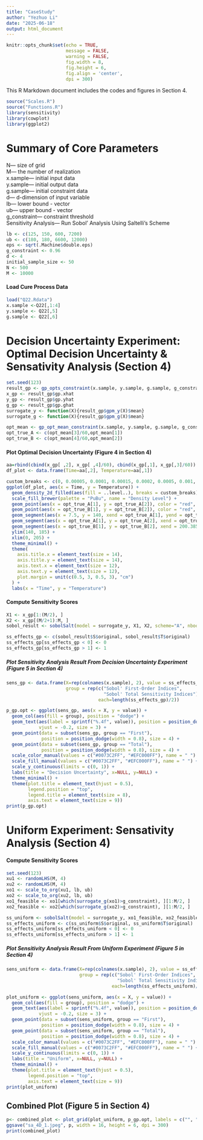 ```yaml
---
title: "CaseStudy"
author: "Yezhuo Li"
date: "2025-06-18"
output: html_document
---
```


```r
knitr::opts_chunk$set(echo = TRUE, 
                      message = FALSE,
                      warning = FALSE,
                      fig.width = 8, 
                      fig.height = 6, 
                      fig.align = 'center', 
                      dpi = 300)
```

This R Markdown document includes the codes and figures in Section 4.

```r
source("Scales.R")
source("Functions.R")
library(sensitivity)
library(cowplot)
library(ggplot2)
```

# Summary of Core Parameters

N--- size of grid\
M--- the number of realization\
x.sample--- initial input data\
y.sample--- initial output data\
g.sample--- initial constraint data\
d--- d-dimension of input variable\
lb--- lower bound - vector\
ub--- upper bound - vector\
g_constraint--- constraint threshold\
Sensitivity Analysis--- Run Sobol' Analysis Using Saltelli's Scheme

```r
lb <- c(125, 150, 600, 7200)
ub <- c(180, 180, 6600, 12000) 
eps <- sqrt(.Machine$double.eps)
g_constraint <- 0.96
d <- 4
initial_sample_size <- 50
N <- 500 
M <- 10000
```

#### Load Cure Process Data

```r
load("Q22.Rdata")
x.sample <-Q22[,1:4]
y.sample <- Q22[,5]
g.sample <- Q22[,6]
```

# Decision Uncertainty Experiment: Optimal Decision Uncertainty & Sensativity Analysis (Section 4)

```r
set.seed(123)
result_gp <- gp_opts_constraint(x.sample, y.sample, g.sample, g_constraint, lb, ub, N, M, d)
x_gp <- result_gp$gp.xhat
y_gp <- result_gp$gp.yhat
g_gp <- result_gp$gp.ghat
surrogate_y <- function(X){result_gp$gpm_y(X)$mean}
surrogate_g <- function(X){result_gp$gpm_g(X)$mean}

opt_mean <- gp_opt_mean_constraint(x.sample, y.sample, g.sample, g_constraint, lb, ub)
opt_true_A <- c(opt_mean[3]/60,opt_mean[1])
opt_true_B <- c(opt_mean[4]/60,opt_mean[2])
```

#### Plot Optimal Decision Uncertainty (Figure 4 in Section 4)

```r
aa=rbind(cbind(x_gp[ ,2], x_gp[ ,4]/60), cbind(x_gp[,1], x_gp[,3]/60))
df_plot <- data.frame(Time=aa[,2], Temperature=aa[,1])

custom_breaks <- c(0, 0.00005, 0.0001, 0.00015, 0.0002, 0.0005, 0.001, 0.005, 0.01, 0.05, 0.1)
ggplot(df_plot, aes(x = Time, y = Temperature)) +
  geom_density_2d_filled(aes(fill = ..level..), breaks = custom_breaks) +
  scale_fill_brewer(palette = "PuBu", name = "Density Level") +  
  geom_point(aes(x = opt_true_A[1], y = opt_true_A[2]), color = "red", size = 2.5) +
  geom_point(aes(x = opt_true_B[1], y = opt_true_B[2]), color = "red", size = 2.5) +
  geom_segment(aes(x = 7.5, y = 140, xend = opt_true_A[1], yend = opt_true_A[2]), color = "red") +
  geom_segment(aes(x = opt_true_A[1], y = opt_true_A[2], xend = opt_true_B[1], yend = opt_true_B[2]), color = "red") +
  geom_segment(aes(x = opt_true_B[1], y = opt_true_B[2], xend = 200.385, yend = 140), color = "red") +
  ylim(140, 185) +
  xlim(0, 205) +
  theme_minimal() +
  theme(
    axis.title.x = element_text(size = 14),
    axis.title.y = element_text(size = 14),
    axis.text.x = element_text(size = 12),
    axis.text.y = element_text(size = 12),
    plot.margin = unit(c(0.5, 3, 0.5, 3), "cm")
  ) +
  labs(x = "Time", y = "Temperature")
```

#### Compute Sensitivity Scores

```r
X1 <- x_gp[1:(M/2), ]
X2 <- x_gp[(M/2+1):M, ]
sobol_result <- sobolSalt(model = surrogate_y, X1, X2, scheme="A", nboot = 100)

ss_effects_gp <- c(sobol_result$S$original, sobol_result$T$original)
ss_effects_gp[ss_effects_gp < 0] <- 0 
ss_effects_gp[ss_effects_gp > 1] <- 1 
```

##### Plot Sensitivity Analysis Result From Decision Uncertainty Experiment (Figure 5 in Section 4)

```r
sens_gp <- data.frame(X=rep(colnames(x.sample), 2), value = ss_effects_gp, 
                      group = rep(c("Sobol' First-Order Indices", 
                                    "Sobol' Total Sensitivity Indices"), 
                                  each=length(ss_effects_gp)/2))

p_gp.opt <- ggplot(sens_gp, aes(x = X, y = value)) +
  geom_col(aes(fill = group), position = "dodge") +
  geom_text(aes(label = sprintf("%.4f", value)), position = position_dodge2(width = 0.8), 
            vjust = -0.2, size = 3) +  
  geom_point(data = subset(sens_gp, group == "First"), 
             position = position_dodge(width = 0.8), size = 4) +
  geom_point(data = subset(sens_gp, group == "Total"), 
             position = position_dodge(width = 0.8), size = 4) +
  scale_color_manual(values = c("#0073C2FF", "#EFC000FF"), name = " ") +
  scale_fill_manual(values = c("#0073C2FF", "#EFC000FF"), name = " ") +
  scale_y_continuous(limits = c(0, 1)) +  
  labs(title = "Decision Uncertainty", x=NULL, y=NULL) +
  theme_minimal() +
  theme(plot.title = element_text(hjust = 0.5), 
        legend.position = "top",
        legend.title = element_text(size = 8),
        axis.text = element_text(size = 9)) 
print(p_gp.opt)
```

# Uniform Experiment: Sensativity Analysis (Section 4)
#### Compute Sensitivity Scores
```r
set.seed(123)
xu1 <- randomLHS(M, 4)
xu2 <- randomLHS(M, 4)
xo1 <- scale_to_org(xu1, lb, ub)
xo2 <- scale_to_org(xu2, lb, ub)
xo1_feasible <- xo1[which(surrogate_g(xo1)>g_constraint), ][1:M/2, ]
xo2_feasible <- xo2[which(surrogate_g(xo2)>g_constraint), ][1:M/2, ]

ss_uniform <- sobolSalt(model = surrogate_y, xo1_feasible, xo2_feasible, scheme="A", nboot = 100)
ss_effects_uniform <- c(ss_uniform$S$original, ss_uniform$T$original)
ss_effects_uniform[ss_effects_uniform < 0] <- 0
ss_effects_uniform[ss_effects_uniform > 1] <- 1
```

##### Plot Sensitivity Analysis Result From Uniform Experiment (Figure 5 in Section 4)
```r
sens_uniform <- data.frame(X=rep(colnames(x.sample), 2), value = ss_effects_uniform, 
                           group = rep(c("Sobol' First-Order Indices", 
                                         "Sobol' Total Sensitivity Indices"),
                                       each=length(ss_effects_uniform)/2))

plot_uniform <- ggplot(sens_uniform, aes(x = X, y = value)) +
  geom_col(aes(fill = group), position = "dodge") +
  geom_text(aes(label = sprintf("%.4f", value)), position = position_dodge2(width = 0.8), 
            vjust = -0.2, size = 3) +  
  geom_point(data = subset(sens_uniform, group == "First"), 
             position = position_dodge(width = 0.8), size = 4) +
  geom_point(data = subset(sens_uniform, group == "Total"),
             position = position_dodge(width = 0.8), size = 4) +
  scale_color_manual(values = c("#0073C2FF", "#EFC000FF"), name = " ") +
  scale_fill_manual(values = c("#0073C2FF", "#EFC000FF"), name = " ") +
  scale_y_continuous(limits = c(0, 1)) +  
  labs(title = "Uniform", x=NULL, y=NULL) +
  theme_minimal() +
  theme(plot.title = element_text(hjust = 0.5), 
        legend.position = "top",
        axis.text = element_text(size = 9)) 
print(plot_uniform)
```

## Combined Plot (Figure 5 in Section 4)
```r
p<- combined_plot <- plot_grid(plot_uniform, p_gp.opt, labels = c("", ""), nrow = 1) 
ggsave("sa_4D_1.jpeg", p, width = 16, height = 6, dpi = 300)
print(combined_plot)
```

